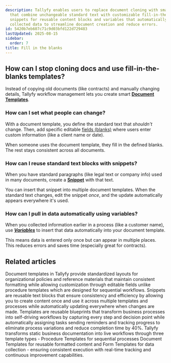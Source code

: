```yaml
---
description: Tallyfy enables users to replace document cloning with smart templates
  that combine unchangeable standard text with customizable fill-in-the-blank fields
  snippets for reusable content blocks and variables that automatically pull in previously
  collected data to streamline document creation and reduce errors.
id: 5420b7eb607c71c9d03bfd122d729483
lastUpdated: 2025-08-15
sidebar:
  order: 7
title: Fill in the blanks
---
```


## How can I stop cloning docs and use fill-in-the-blanks templates?

Instead of copying old documents (like contracts) and manually changing details, Tallyfy workflow management lets you create smart **[Document Templates](/products/pro/documenting/documents/)**.

### How can I set what people can change?

With a document template, you define the standard text that *shouldn't* change. Then, add specific editable [fields (blanks)](/products/pro/documenting/documents/how-can-i-add-editable-fields-to-my-tallyfy-documents/) where users enter custom information (like a client name or date).

When someone uses the document template, they fill in the defined blanks. The rest stays consistent across all documents.

### How can I reuse standard text blocks with snippets?

When you have standard paragraphs (like legal text or company info) used in many documents, create a [**Snippet**](/products/pro/documenting/templates/snippets/) with that text.

You can insert that snippet into multiple document templates. When the standard text changes, edit the snippet *once*, and the update automatically appears everywhere it's used.

### How can I pull in data automatically using variables?

When you collected information earlier in a process (like a customer name), use [**_Variables_**](/products/pro/documenting/templates/variables/) to insert that data automatically into your document template.

This means data is entered only once but can appear in multiple places. This reduces errors and saves time (especially great for contracts).


## Related articles
<CardGrid>
<LinkTitleCard header="<b>Documenting > Documents</b>" href="/products/pro/documenting/documents/" > Document templates in Tallyfy provide standardized layouts for organizational policies and reference materials that maintain consistent formatting while allowing customization through editable fields unlike procedure templates which are designed for sequential workflows. </LinkTitleCard>
<LinkTitleCard header="<b>Templates > Snippets</b>" href="/products/pro/documenting/templates/snippets/" > Snippets are reusable text blocks that ensure consistency and efficiency by allowing you to create content once and use it across multiple templates and processes while automatically updating everywhere when changes are made. </LinkTitleCard>
<LinkTitleCard header="<b>Documenting > Templates</b>" href="/products/pro/documenting/templates/" > Templates are reusable blueprints that transform business processes into self-driving workflows by capturing every step and decision point while automatically assigning tasks sending reminders and tracking progress to eliminate process variations and reduce completion time by 40%. </LinkTitleCard>
<LinkTitleCard header="<b>Pro > Essentials</b>" href="/products/pro/documenting/" > Tallyfy transforms static business documentation into live workflows through three template types - Procedure Templates for sequential processes Document Templates for reusable formatted content and Form Templates for data collection - ensuring consistent execution with real-time tracking and continuous improvement capabilities. </LinkTitleCard>
</CardGrid>